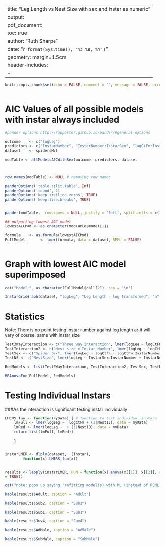 

---
title: "Leg Length vs Nest Size with sex and instar as numeric"
output:
  pdf_document:
    toc: true
author: "Ruth Sharpe"
date: "`r format(Sys.time(), '%d %B, %Y')`"
geometry: margin=1.5cm
header-includes:
    - \usepackage{caption}
---

\captionsetup[table]{labelformat=empty}

```{r docOptions, include = FALSE}
knitr::opts_chunk$set(echo = FALSE, comment = "", message = FALSE, error = FALSE)
	
```


AIC Values of all possible models with instar always included
====================

```{r AIC, results='asis',  echo = FALSE}
#pander options http://rapporter.github.io/pander/#general-options

outcome    <- c("logLeg")
predictors <- c("InstarNumber", "InstarNumber:InstarSex", "logCtFm:InstarNumber", "logCtFm:InstarNumber:InstarSex")
dataset    <- spidersMul

modTable <- allModelsAICWithSex(outcome, predictors, dataset)



row.names(modTable) <- NULL # removing row names

panderOptions('table.split.table', Inf)
panderOptions('round', 2)
panderOptions('keep.trailing.zeros', TRUE)
panderOptions('keep.line.breaks', TRUE)


pander(modTable,  row.names = NULL, justify = 'left', split.cells = c(1, 2, 61, 2))

## outputting lowest AIC model
lowestAICMod <- as.character(modTable$model[1])

formula    <- as.formula(lowestAICMod)
FullModel       <- lmer(formula, data = dataset, REML = FALSE)
	
```



Graph with lowest AIC model superimposed
====================
 

```{r Graph, fig.height=7, fig.width=13}


cat("Model:", as.character(FullModel@call[2]), sep = '\n')

InstarGridGraph(dataset, "logLeg", "Leg Length - log transformed", "n", "", FullModel)

```

\pagebreak


Statistics
====================
Note: There is no point testing instar number against leg length as it will vary of course, same with instar size


```{r Stats,  results='asis', echo = FALSE, comment = "", message = FALSE}



Test3WayInteraction <- c("Three way interaction", lmer(logLeg ~ logCtFm + logCtFm:InstarNumber + InstarSex:InstarNumber + InstarNumber + InstarSex +  (1|NestID)   + (1|NestID)  , data = dataset, REML = FALSE))
TestInteraction2 <- c("Nest size x Instar Number", lmer(logLeg ~ logCtFm  + logCtFm:InstarNumber + InstarNumber + InstarSex +  (1|NestID), data = dataset, REML = FALSE))
TestSex <- c("Spider Sex", lmer(logLeg ~ logCtFm + logCtFm:InstarNumber + InstarNumber  +  (1|NestID), data = dataset, REML = FALSE))
TestNS <- c("NestSize", lmer(logLeg ~ InstarSex:InstarNumber + InstarNumber + InstarSex +  (1|NestID)  , data = dataset, REML = FALSE))

RedModels <- list(Test3WayInteraction, TestInteraction2, TestSex, TestNS)

MRAnovaFun(FullModel, RedModels)

```
\pagebreak

Testing Individual Instars
====================
###As the interaction is significant testing instar individually



```{r IndInstars,  results='asis', echo = FALSE, comment = "", tab.cap = NULL, message = FALSE, warning = FALSE, hold = TRUE}


LMERS_fun <- function(myData) { # function to test individual instars 	
    lmFull <- lmer(logLeg ~  logCtFm + (1|NestID), data = myData)
    lmRed <- lmer(logLeg ~  + (1|NestID), data = myData)
    return(list(lmFull, lmRed))
	
    }


instarLMER <- dlply(dataset, .(Instar),        
		function(x) LMERS_fun(x))


results <- lapply(instarLMER, FUN = function(x) anova(x[[1]], x[[2]], refit
= TRUE))

cat("note: pops up saying 'refitting model(s) with ML (instead of REML)'", "but if make anova refit = FALSE results don't make sense", sep = '\n')

kable(results$Adult, caption = "Adult")

kable(results$Sub2, caption = "Sub2")

kable(results$Sub1, caption = "Sub1")

kable(results$Juv4, caption = "Juv4")

```

\pagebreak


```{r IndInstars2,  results='asis', echo = FALSE, comment = "", tab.cap = NULL, message = FALSE, warning = FALSE, hold = TRUE}

kable(results$AdMale, caption = "AdMale")

kable(results$SubMale, caption = "SubMale")
	
```







